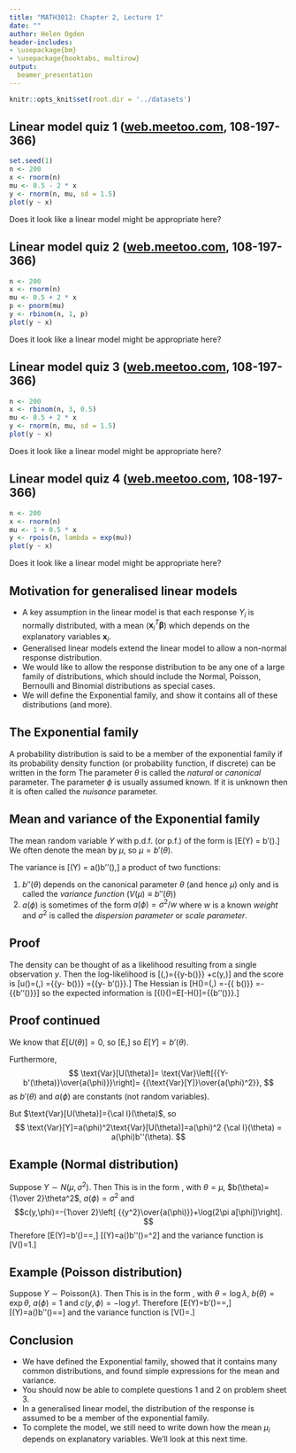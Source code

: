 ```yaml
---
title: "MATH3012: Chapter 2, Lecture 1"
date: ""
author: Helen Ogden
header-includes:
- \usepackage{bm}
- \usepackage{booktabs, multirow}
output:
  beamer_presentation
---
```



```r
knitr::opts_knit$set(root.dir = '../datasets')
```

## Linear model quiz 1 ([web.meetoo.com](https://web.meetoo.com), 108-197-366)

```r
set.seed(1)
n <- 200
x <- rnorm(n)
mu <- 0.5 - 2 * x 
y <- rnorm(n, mu, sd = 1.5)
plot(y ~ x)
```

Does it look like a linear model might be appropriate here?


## Linear model quiz 2 ([web.meetoo.com](https://web.meetoo.com), 108-197-366)

```r
n <- 200
x <- rnorm(n)
mu <- 0.5 + 2 * x 
p <- pnorm(mu)
y <- rbinom(n, 1, p)
plot(y ~ x)
```

Does it look like a linear model might be appropriate here?

## Linear model quiz 3 ([web.meetoo.com](https://web.meetoo.com), 108-197-366)

```r
n <- 200
x <- rbinom(n, 3, 0.5)
mu <- 0.5 + 2 * x 
y <- rnorm(n, mu, sd = 1.5)
plot(y ~ x)
```

Does it look like a linear model might be appropriate here?


## Linear model quiz 4 ([web.meetoo.com](https://web.meetoo.com), 108-197-366)

```r
n <- 200
x <- rnorm(n)
mu <- 1 + 0.5 * x 
y <- rpois(n, lambda = exp(mu))
plot(y ~ x)
```

Does it look like a linear model might be appropriate here?


## Motivation for generalised linear models

- A key assumption in the linear model is that each response $Y_i$ is normally distributed,
with a mean (${\bm x_i}^T {\bm \beta}$) which depends on the explanatory
variables ${\bm x_i}$.
- Generalised linear models extend the linear model to allow a 
non-normal response distribution.
- We would like to allow the response distribution to be any one
of a large family of distributions, which should include
the Normal, Poisson, Bernoulli and Binomial distributions 
as special cases.
- We will define the Exponential family, and show it contains all
of these distributions (and more).

## The Exponential family

A probability distribution is said to be a member of the exponential family if its probability density
function (or probability function, if discrete) can be written in the form
\begin{equation}
  f_Y(y;\theta,\phi)=\exp\left({{y\theta-b(\theta)}\over{a(\phi)}} +c(y,\phi)\right).
  \label{eq:ef}
\end{equation}
The parameter $\theta$ is called the *natural*
or *canonical* parameter.
The parameter $\phi$ is usually assumed known. If it is unknown
then it is often called the *nuisance* parameter.


## Mean and variance of the Exponential family

The mean random variable $Y$ with
p.d.f. (or p.f.) of
the form \eqref{eq:ef} is
\[E(Y) = b'(\theta).\]
We often denote the mean by $\mu$, so $\mu=b'(\theta)$.

\pause

The variance is
\[\text{Var}(Y) = a(\phi)b''(\theta),\]
a product of two functions:

1. $b''(\theta)$
depends on the canonical parameter $\theta$ (and hence $\mu$) only
and is called the *variance function* ($V(\mu)\equiv b''(\theta)$)
1. $a(\phi)$ is sometimes of the form $a(\phi)=\sigma^2/w$ where $w$ is a known
*weight* and $\sigma^2$ is called the *dispersion parameter*
or *scale parameter*.

## Proof

The density \eqref{eq:ef} can be thought of as a likelihood resulting from a single
observation $y$. Then the log-likelihood is
\[\ell(\theta,\phi)={{y\theta-b(\theta)}\over{a(\phi)}} +c(y,\phi)\]
and the score is
\[u(\theta)=\frac{\partial}{\partial \theta}\ell(\theta,\phi)
={{y-\frac{\partial}{\partial \theta} b(\theta)}\over{a(\phi)}}
={{y- b'(\theta)}\over{a(\phi)}}.\]
The Hessian is
\[H(\theta)=\frac{\partial^2}{\partial \theta^2}\ell(\theta,\phi)
=-{{\frac{\partial^2}{\partial \theta^2} b(\theta)}\over{a(\phi)}}
=-{{b''(\theta)}\over{a(\phi)}}\]
so the expected information is
\[{\cal I}(\theta)=E[-H(\theta)]={{b''(\theta)}\over{a(\phi)}}.\]

## Proof continued
We know that $E[U(\theta)]=0$, so
\[E\left[{{Y- b'(\theta)}\over{a(\phi)}}\right]=0,\]
so $E[Y]=b'(\theta)$. 

Furthermore,
$$
\text{Var}[U(\theta)]=
\text{Var}\left[{{Y- b'(\theta)}\over{a(\phi)}}\right]=
{{\text{Var}[Y]}\over{a(\phi)^2}},
$$
as $b'(\theta)$ and $a(\phi)$ are constants (not
random variables).

But $\text{Var}[U(\theta)]={\cal I}(\theta)$, so
$$
\text{Var}[Y]=a(\phi)^2\text{Var}[U(\theta)]=a(\phi)^2 {\cal I}(\theta)
= a(\phi)b''(\theta).
$$



## Example (Normal distribution)
Suppose $Y\sim N(\mu, \, \sigma^2)$. Then
\begin{align*}
f_Y(y;\mu,\sigma^2)&= {1\over{\sqrt{2\pi\sigma^2}}}
\exp\left(-{1\over{2\sigma^2}}(y-\mu)^2\right)\quad\;\; y\in\mathbb{R};\;\;\mu\in\mathbb{R}\cr
&= \exp\left({{y\mu-{1\over 2}\mu^2}\over \sigma^2}-{1\over 2}\left[
{{y^2}\over\sigma^2}+\log(2\pi\sigma^2)\right]\right).
\end{align*}
This is in the form \eqref{eq:ef}, with $\theta=\mu$, $b(\theta)={1\over 2}\theta^2$,
$a(\phi)=\sigma^2$ and
$$c(y,\phi)=-{1\over 2}\left[
{{y^2}\over{a(\phi)}}+\log(2\pi a[\phi])\right].
$$
Therefore
\[E(Y)=b'(\theta)=\theta=\mu,\]
\[\text{Var}(Y)=a(\phi)b''(\theta)=\sigma^2\]
and the variance function is
\[V(\mu)=1.\]

## Example (Poisson distribution)
Suppose $Y\sim \text{Poisson}(\lambda)$. Then
\begin{align*}
f_Y(y;\lambda)&= {{\exp(-\lambda)\lambda^y}\over{y!}}
\qquad y\in\{0,1,\ldots\};\quad\lambda\in{\cal R}_+\cr
&= \exp\left(y\log\lambda-\lambda-\log y!\right).
\end{align*}
This is in the form \eqref{eq:ef}, with $\theta=\log\lambda$,
$b(\theta)=\exp\theta$,
$a(\phi)=1$ and $c(y,\phi)=-\log y!$.
Therefore
\[E(Y)=b'(\theta)=\exp\theta=\lambda,\]
\[\text{Var}(Y)=a(\phi)b''(\theta)=\exp\theta=\lambda\]
and the variance function is
\[V(\mu)=\mu.\]

## Conclusion

- We have defined the Exponential family, showed that it contains many
common distributions, and found simple expressions for the mean and variance.
- You should now be able to complete questions 1 and 2 on problem sheet 3.
- In a generalised linear model, the distribution of the response is
assumed to be a member of the exponential family.
- To complete the model, we still need to write down how the mean
$\mu_i$ depends on explanatory variables. We'll look at this next time.
